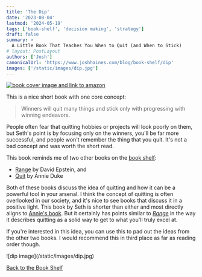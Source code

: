 ```yaml
---
title: 'The Dip'
date: '2023-08-04'
lastmod: '2024-05-19'
tags: ['book-shelf', 'decision making', 'strategy']
draft: false
summary: >
  A Little Book That Teaches You When to Quit (and When to Stick)
# layout: PostLayout
authors: ['Josh']
canonicalUrl: 'https://www.joshhaines.com/blog/book-shelf/dip'
images: ['/static/images/dip.jpg']
---
```


<div className="mx-auto w-1/3">
  <a href="https://www.amazon.com/Dip-Little-Book-Teaches-Stick/dp/1591841666">
    <img
      alt="book cover image and link to amazon"
      src="https://m.media-amazon.com/images/I/41zRc3yW5EL._SY445_SX342_.jpg"
    />
  </a>
</div>

This is a nice short book with one core concept:

> Winners will quit many things and stick only with progressing with winning endeavors.

People often fear that quitting hobbies or projects will look poorly on them, but Seth's point is by focusing only on the winners, you'll be far more successful, and people won't remember the thing that you quit. It's not a bad concept and was worth the short read.

This book reminds me of two other books on the [book shelf](/blog/book-shelf):

- [Range](/blog/book-shelf/range) by David Epstein, and
- [Quit](/blog/book-shelf/quit) by Annie Duke

Both of these books discuss the idea of quitting and how it can be a powerful tool in your arsenal. I think the concept of quitting is often overlooked in our society, and it's nice to see books that discuss it in a positive light. This book by Seth is shorter than either and most directly aligns to [Annie's book](/blog/book-shelf/quit). But it certainly has points similar to _[Range](/blog/book-shelf/range)_ in the way it describes quitting as a solid way to get to what you'll truly excel at.

If you're interested in this idea, you can use this to pad out the ideas from the other two books. I would recommend this in third place as far as reading order though.

<div className="-mx-2 flex flex-wrap justify-center overflow-hidden xl:-mx-2">
  <div className="my-1 w-full overflow-hidden px-2 xl:my-1 xl:w-3/4 xl:px-2">
    ![dip image](/static/images/dip.jpg)
  </div>
</div>

[Back to the Book Shelf](/blog/book-shelf)
